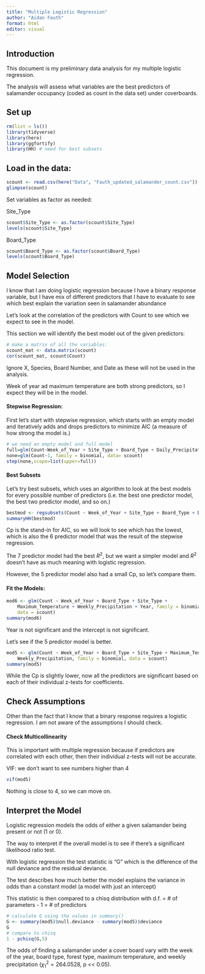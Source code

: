 ```yaml
---
title: "Multiple Logistic Regression"
author: "Aidan Fauth"
format: html
editor: visual
---
```

## Introduction

This document is my preliminary data analysis for my multiple logistic regression.

The analysis will assess what variables are the best predictors of salamander occupancy (coded as count in the data set) under coverboards.

## Set up

```r
rm(list = ls())
library(tidyverse)
library(here)
library(ggfortify)
library(HH) # need for best subsets
```


## Load in the data:

```r
scount <- read.csv(here("Data", "Fauth_updated_salamander_count.csv"))
glimpse(scount)
```
Set variables as factor as needed:

Site_Type

```r
scount$Site_Type <- as.factor(scount$Site_Type)
levels(scount$Site_Type)
```

Board_Type

```r
scount$Board_Type <- as.factor(scount$Board_Type)
levels(scount$Board_Type)
```


## Model Selection

I know that I am doing logistic regression because I have a binary response variable, but I have mix of different predictors that I have to evaluate to see which best explain the variation seen in salamander abundance

Let's look at the correlation of the predictors with Count to see which we expect to see in the model.

This section we will identify the best model out of the given predictors:  

```r
# make a matrix of all the variables:
scount_mat <- data.matrix(scount)
cor(scount_mat, scount$Count)
```
Ignore X, Species, Board Number, and Date as these will not be used in the analysis.

Week of year ad maximum temperature are both strong predictors, so I expect they will be in the model.

#### Stepwise Regression:

First let's start with stepwise regression, which starts with an empty model and iteratively adds and drops predictors to minimize AIC (a measure of how strong the model is.)

```r
# we need an empty model and full model
full=glm(Count~Week_of_Year + Site_Type + Board_Type + Daily_Precipitation + Maximum_Temperature + Weekly_Precipitation + Year, family = binomial, data = scount) # use binomial family for logistic
none=glm(Count~1, family = binomial, data= scount)
step(none,scope=list(upper=full))
```

#### Best Subsets

Let's try best subsets, which uses an algorithm to look at the best models for every possible number of predictors (i.e. the best one predictor model, the best two predictor model, and so on.)

```r
bestmod <- regsubsets(Count ~ Week_of_Year + Site_Type + Board_Type + Daily_Precipitation + Maximum_Temperature + Weekly_Precipitation + Year, data = scount)
summaryHH(bestmod)
```

Cp is the stand-in for AIC, so we will look to see which has the lowest, which is also the 6 predictor model that was the result of the stepwise regression.

The 7 predictor model had the best $R^2$, but we want a simpler model and $R^2$ doesn't have as much meaning with logistic regression.

However, the 5 predictor model also had a small Cp, so let's compare them.

#### Fit the Models:

```r
mod6 <- glm(Count ~ Week_of_Year + Board_Type + Site_Type + 
    Maximum_Temperature + Weekly_Precipitation + Year, family = binomial, 
    data = scount)
summary(mod6)
```

Year is not significant and the intercept is not significant. 

Let's see if the 5 predictor model is better.

```r
mod5 <- glm(Count ~ Week_of_Year + Board_Type + Site_Type + Maximum_Temperature + 
    Weekly_Precipitation, family = binomial, data = scount)
summary(mod5)
```

While the Cp is slightly lower, now all the predictors are significant based on each of their individual z-tests for coefficients.

## Check Assumptions

Other than the fact that I know that a binary response requires a logistic regression. I am not aware of the assumptions I should check.

#### Check Multicollinearity

This is important with multiple regression because if predictors are correlated with each other, then their individual z-tests will not be accurate.

VIF: we don't want to see numbers higher than 4

```r
vif(mod5)
```

Nothing is close to 4, so we can move on.


## Interpret the Model

Logistic regression models the odds of either a given salamander being present or not (1 or 0).

The way to interpret if the overall model is to see if there's a significant likelihood ratio test.

With logistic regression the test statistic is "G" which is the difference of the null deviance and the residual deviance.

The test describes how much better the model explains the variance in odds than a constant model (a model with just an intercept)

This statistic is then compared to a chisq distribution with d.f. = # of parameters - 1 = # of predictors

```r
# calculate G using the values in summary()
G <- summary(mod5)$null.deviance - summary(mod5)$deviance
G
# compare to chisq
1 - pchisq(G,5)
```

The odds of finding a salamander under a cover board vary with the week of the year, board type, forest type, maximum temperature, and weekly precipitation ($\chi^2_1 = 264.0528$, p << 0.05).




